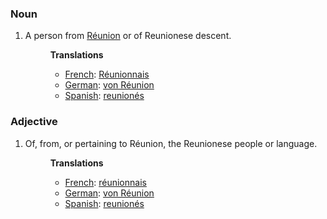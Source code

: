 ===Noun===
#A person from [[Réunion]] or of Reunionese descent.
#:'''Translations'''
#:*[[French]]: [[Réunionnais]]
#:*[[German]]: [[von Réunion]]
#:*[[Spanish]]: [[reunionés]]

===Adjective===
#Of, from, or pertaining to Réunion, the Reunionese people or language.
#:'''Translations'''
#:*[[French]]: [[réunionnais]]
#:*[[German]]: [[von Réunion]]
#:*[[Spanish]]: [[reunionés]]